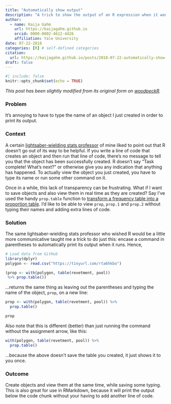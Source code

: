 ```yaml
---
title: "Automatically show output"
description: "A trick to show the output of an R expression when it wouldn't otherwise print to the console."
author:
  - name: Kaija Gahm
    url: https://kaijagahm.github.io
    orcid: 0000-0002-4612-4426
    affiliation: Yale University
date: 07-22-2018
categories: [R] # self-defined categories
citation: 
  url: https://kaijagahm.github.io/posts/2018-07-22-automatically-show-output
draft: false
---
```


```r
#| include: false
knitr::opts_chunk$set(echo = TRUE)
```

*This post has been slightly modified from its original form on [woodpeckR](https://thewoodpeckr.wordpress.com/2018/07/22/automatically-show-output/).*

### Problem

It's annoying to have to type the name of an object I just created in order to print its output.

### Context

A certain [lightsaber-wielding stats professor](https://environment.yale.edu/profile/ruening-scherer) of mine liked to point out that R doesn't go out of its way to be helpful. If you write a line of code that creates an object and then run that line of code, there's no message to tell you that the object has been successfully created. R doesn't say "Task complete! What's next?" or otherwise give you any indication that anything has happened. To actually view the object you just created, you have to type its name or run some other command on it.

Once in a while, this lack of transparency can be frustrating. What if I want to save objects and also view them in real time as they are created? Say I've used the handy `prop.table` function to [transform a frequency table into a proportion table](https://kaijagahm.netlify.app/posts/2018-07-22-proptable/). I'd like to be able to view `prop`, `prop.1` and `prop.2` without typing their names and adding extra lines of code.

### Solution

The same lightsaber-wielding stats professor who wished R would be a little more communicative taught me a trick to do just this: encase a command in parentheses to automatically print its output when it runs. Hence,

```r
# Load data from GitHub
library(dplyr)
polygon <- read.csv("https://tinyurl.com/rta6hkbo")

(prop <- with(polygon, table(revetment, pool)) 
 %>% prop.table())
```

...returns the same thing as leaving out the parentheses and typing the name of the object, `prop`, on a new line:
 
```r
prop <- with(polygon, table(revetment, pool)) %>%
  prop.table()

prop
```

Also note that this is different (better) than just running the command without the assignment arrow, like this:

```r
with(polygon, table(revetment, pool)) %>% 
  prop.table()
```

...because the above doesn't save the table you created, it just shows it to you once.

### Outcome

Create objects and view them at the same time, while saving some typing. This is also great for use in RMarkdown, because it will print the output below the code chunk without your having to add another line of code.
